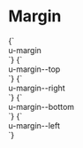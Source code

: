 
<Meta title="Utilities/Margin" />

# Margin

<Canvas>
  <Story name="margin">
    {`
      <div class="u-background-color--secondary u-padding">
        <div class="u-background-color--background u-margin">u-margin</div>
      </div>
    `}
  </Story>
  <Story name="margin--top">
    {`
      <div class="u-background-color--secondary u-padding">
        <div class="u-background-color--background u-margin--top">u-margin--top</div>
      </div>
    `}
  </Story>
  <Story name="margin--right">
    {`
      <div class="u-background-color--secondary u-padding">
        <div class="u-background-color--background u-margin--right">u-margin--right</div>
      </div>
    `}
  </Story>
  <Story name="margin--bottom">
    {`
      <div class="u-background-color--secondary u-padding">
        <div class="u-background-color--background u-margin--bottom">u-margin--bottom</div>
      </div>
    `}
  </Story>
  <Story name="margin--left">
    {`
      <div class="u-background-color--secondary u-padding">
        <div class="u-background-color--background u-margin--left">u-margin--left</div>
      </div>
    `}
  </Story>
</Canvas>
